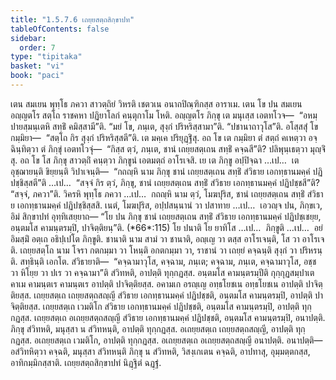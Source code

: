 ```yaml
---
title: "1.5.7.6 เถยฺยสตฺถสิกฺขาปท"
tableOfContents: false
sidebar:
  order: 7
type: "tipitaka"
basket: "vi"
book: "paci"
---
```



<DynamicBreadcrumb />

<Division number="407" book="paci">

<Paragraph number="1223" book="paci">
เตน สมเยน พุทฺโธ ภควา สาวตฺถิยํ วิหรติ เชตวเน อนาถปิณฺฑิกสฺส อาราเม. เตน โข ปน สมเยน อญฺญตโร สตฺโถ ราชคหา ปฏิยาโลกํ คนฺตุกาโม โหติ. อญฺญตโร ภิกฺขุ เต มนุเสฺส เอตทโวจ—  “อหมฺปายสฺมนฺเตหิ สทฺธิํ คมิสฺสามี”ติ. “มยํ โข, ภนฺเต, สุงฺกํ ปริหริสฺสามา”ติ. “ปชานาถาวุโส”ติ. อโสฺสสุํ โข กมฺมิยา—  “สตฺโถ กิร สุงฺกํ ปริหริสฺสตี”ติ. เต มคฺเค ปริยุฏฺฐิํสุ. อถ โข เต กมฺมิยา ตํ สตฺถํ คเหตฺวา อจฺฉินฺทิตฺวา ตํ ภิกฺขุํ เอตทโวจุํ—  “กิสฺส ตฺวํ, ภนฺเต, ชานํ เถยฺยสตฺเถน สทฺธิํ คจฺฉสี”ติ? ปลิพุนฺเธตฺวา มุญฺจิํสุ.
</Paragraph>

<Paragraph number="1224" book="paci">
อถ โข โส ภิกฺขุ สาวตฺถิํ คนฺตฺวา ภิกฺขูนํ เอตมตฺถํ อาโรเจสิ. เย เต ภิกฺขู อปฺปิจฺฉา …เป…  เต อุชฺฌายนฺติ ขิยฺยนฺติ วิปาเจนฺติ—  “กถญฺหิ นาม ภิกฺขุ ชานํ เถยฺยสตฺเถน สทฺธิํ สํวิธาย เอกทฺธานมคฺคํ ปฏิปชฺชิสฺสตี”ติ …เป…  “สจฺจํ กิร ตฺวํ, ภิกฺขุ, ชานํ เถยฺยสตฺเถน สทฺธิํ สํวิธาย เอกทฺธานมคฺคํ ปฏิปชฺชสี”ติ? “สจฺจํ, ภควา”ติ. วิครหิ พุทฺโธ ภควา …เป…  กถญฺหิ นาม ตฺวํ, โมฆปุริส, ชานํ เถยฺยสตฺเถน สทฺธิํ สํวิธาย เอกทฺธานมคฺคํ ปฏิปชฺชิสฺสสิ. เนตํ, โมฆปุริส, อปฺปสนฺนานํ วา ปสาทาย …เป…  เอวญฺจ ปน, ภิกฺขเว, อิมํ สิกฺขาปทํ อุทฺทิเสยฺยาถ—
</Paragraph>

</Division>
<Division number="408" book="paci">

<Paragraph number="1225" book="paci">
<Emphasis>“โย ปน ภิกฺขุ ชานํ เถยฺยสตฺเถน</Emphasis> <Emphasis>สทฺธิํ สํวิธาย เอกทฺธานมคฺคํ ปฏิปชฺเชยฺย, อนฺตมโส คามนฺตรมฺปิ, ปาจิตฺติยนฺ”</Emphasis>ติ. (*66*:<Emphasis>115</Emphasis>)
</Paragraph>

</Division>
<Division number="409" book="paci">

<Paragraph number="1226" book="paci">
<Emphasis>โย ปนา</Emphasis>ติ โย ยาทิโส …เป…  <Emphasis>ภิกฺขู</Emphasis>ติ …เป…  อยํ อิมสฺมิํ อตฺเถ อธิปฺเปโต ภิกฺขูติ.
</Paragraph>

<Paragraph number="1227" book="paci">
<Emphasis>ชานาติ</Emphasis> นาม สามํ วา ชานาติ, อญฺเญ วา ตสฺส อาโรเจนฺติ, โส วา อาโรเจติ.
</Paragraph>

<Paragraph number="1228" book="paci">
<Emphasis>เถยฺยสตฺโถ</Emphasis> นาม โจรา กตกมฺมา วา โหนฺติ อกตกมฺมา วา, ราชานํ วา เถยฺยํ คจฺฉนฺติ สุงฺกํ วา ปริหรนฺติ.
</Paragraph>

<Paragraph number="1229" book="paci">
<Emphasis>สทฺธินฺ</Emphasis>ติ เอกโต.
</Paragraph>

<Paragraph number="1230" book="paci">
<Emphasis>สํวิธายา</Emphasis>ติ—  “คจฺฉามาวุโส, คจฺฉาม, ภนฺเต; คจฺฉาม, ภนฺเต, คจฺฉามาวุโส, อชฺช วา หิโยฺย วา ปเร วา คจฺฉามา”ติ สํวิทหติ, อาปตฺติ ทุกฺกฏสฺส.
</Paragraph>

<Paragraph number="1231" book="paci">
<Emphasis>อนฺตมโส คามนฺตรมฺปี</Emphasis>ติ กุกฺกุฏสมฺปาเต คาเม คามนฺตเร คามนฺตเร อาปตฺติ ปาจิตฺติยสฺส. อคามเก อรญฺเญ อทฺธโยชเน อทฺธโยชเน อาปตฺติ ปาจิตฺติยสฺส.
</Paragraph>

</Division>
<Division number="410" book="paci">

<Paragraph number="1232" book="paci">
เถยฺยสตฺเถ เถยฺยสตฺถสญฺญี สํวิธาย เอกทฺธานมคฺคํ ปฏิปชฺชติ, อนฺตมโส คามนฺตรมฺปิ, อาปตฺติ ปาจิตฺติยสฺส. เถยฺยสตฺเถ เวมติโก สํวิธาย เอกทฺธานมคฺคํ ปฏิปชฺชติ, อนฺตมโส คามนฺตรมฺปิ, อาปตฺติ ทุกฺกฏสฺส. เถยฺยสตฺเถ อเถยฺยสตฺถสญฺญี สํวิธาย เอกทฺธานมคฺคํ ปฏิปชฺชติ, อนฺตมโส คามนฺตรมฺปิ, อนาปตฺติ. ภิกฺขุ สํวิทหติ, มนุสฺสา น สํวิทหนฺติ, อาปตฺติ ทุกฺกฏสฺส. อเถยฺยสตฺเถ เถยฺยสตฺถสญฺญี, อาปตฺติ ทุกฺกฏสฺส. อเถยฺยสตฺเถ เวมติโก, อาปตฺติ ทุกฺกฏสฺส. อเถยฺยสตฺเถ อเถยฺยสตฺถสญฺญี อนาปตฺติ.
</Paragraph>

</Division>
<Division number="411" book="paci">

<Paragraph number="1233" book="paci">
อนาปตฺติ—  อสํวิทหิตฺวา คจฺฉติ, มนุสฺสา สํวิทหนฺติ ภิกฺขุ น สํวิทหติ, วิสงฺเกเตน คจฺฉติ, อาปทาสุ, อุมฺมตฺตกสฺส, อาทิกมฺมิกสฺสาติ.

</Paragraph>
</Division>

<Paragraph number="1234" type="center" book="paci">
เถยฺยสตฺถสิกฺขาปทํ นิฏฺฐิตํ ฉฏฺฐํ.
</Paragraph>